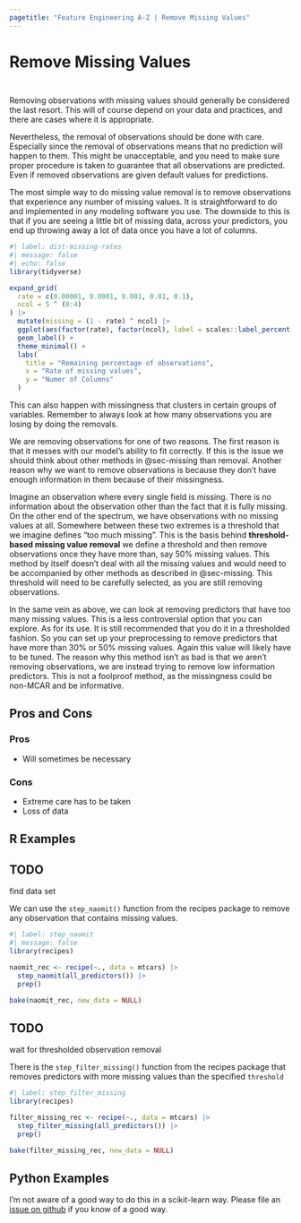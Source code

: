 ```yaml
---
pagetitle: "Feature Engineering A-Z | Remove Missing Values"
---
```


# Remove Missing Values {#sec-missing-remove}

::: {style="visibility: hidden; height: 0px;"}
## Remove Missing Values
:::

Removing observations with missing values should generally be considered the last resort.
This will of course depend on your data and practices, and there are cases where it is appropriate.

Nevertheless, the removal of observations should be done with care.
Especially since the removal of observations means that no prediction will happen to them.
This might be unacceptable, and you need to make sure proper procedure is taken to guarantee that all observations are predicted.
Even if removed observations are given default values for predictions.

The most simple way to do missing value removal is to remove observations that experience any number of missing values.
It is straightforward to do and implemented in any modeling software you use.
The downside to this is that if you are seeing a little bit of missing data, across your predictors, you end up throwing away a lot of data once you have a lot of columns.

```r
#| label: dist-missing-rates
#| message: false
#| echo: false
library(tidyverse)

expand_grid(
  rate = c(0.00001, 0.0001, 0.001, 0.01, 0.1),
  ncol = 5 ^ (0:4)
) |>
  mutate(missing = (1 - rate) ^ ncol) |>
  ggplot(aes(factor(rate), factor(ncol), label = scales::label_percent(2)(missing))) +
  geom_label() +
  theme_minimal() +
  labs(
    title = "Remaining percentage of observations",
    x = "Rate of missing values",
    y = "Numer of Columns"
  )
```

This can also happen with missingness that clusters in certain groups of variables.
Remember to always look at how many observations you are losing by doing the removals.

We are removing observations for one of two reasons.
The first reason is that it messes with our model's ability to fit correctly.
If this is the issue we should think about other methods in @sec-missing than removal.
Another reason why we want to remove observations is because they don't have enough information in them because of their missingness.

Imagine an observation where every single field is missing.
There is no information about the observation other than the fact that it is fully missing.
On the other end of the spectrum, we have observations with no missing values at all.
Somewhere between these two extremes is a threshold that we imagine defines "too much missing".
This is the basis behind **threshold-based missing value removal** we define a threshold and then remove observations once they have more than, say 50% missing values.
This method by itself doesn't deal with all the missing values and would need to be accompanied by other methods as described in @sec-missing.
This threshold will need to be carefully selected, as you are still removing observations.

In the same vein as above, we can look at removing predictors that have too many missing values.
This is a less controversial option that you can explore.
As for its use.
It is still recommended that you do it in a thresholded fashion.
So you can set up your preprocessing to remove predictors that have more than 30% or 50% missing values.
Again this value will likely have to be tuned.
The reason why this method isn't as bad is that we aren't removing observations, we are instead trying to remove low information predictors.
This is not a foolproof method, as the missingness could be non-MCAR and be informative.

## Pros and Cons

### Pros

-   Will sometimes be necessary

### Cons

-   Extreme care has to be taken
-   Loss of data

## R Examples

::: callout-caution
# TODO

find data set
:::

We can use the `step_naomit()` function from the recipes package to remove any observation that contains missing values.

```r
#| label: step_naomit
#| message: false
library(recipes)

naomit_rec <- recipe(~., data = mtcars) |>
  step_naomit(all_predictors()) |>
  prep()

bake(naomit_rec, new_data = NULL)
```

::: callout-caution
# TODO

wait for thresholded observation removal
:::

There is the `step_filter_missing()` function from the recipes package that removes predictors with more missing values than the specified `threshold`

```r
#| label: step_filter_missing
library(recipes)

filter_missing_rec <- recipe(~., data = mtcars) |>
  step_filter_missing(all_predictors()) |>
  prep()

bake(filter_missing_rec, new_data = NULL)
```

## Python Examples

I'm not aware of a good way to do this in a scikit-learn way.
Please file an [issue on github](https://github.com/EmilHvitfeldt/feature-engineering-az/issues/new?assignees=&labels=&projects=&template=general-issue.md&title) if you know of a good way.
